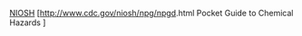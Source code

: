 [[美国国家职业安全卫生研究所|NIOSH]] [http://www.cdc.gov/niosh/npg/npgd{{{1}}}.html Pocket Guide to Chemical Hazards {{{1}}}]